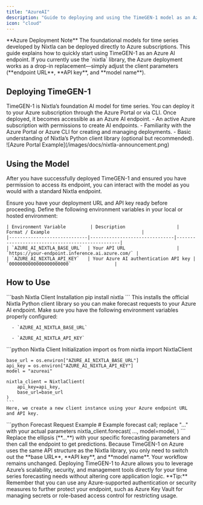 ```yaml
---
title: "AzureAI"
description: "Guide to deploying and using the TimeGEN-1 model as an Azure AI endpoint."
icon: "cloud"
---
```


<Info>
**Azure Deployment Note**
The foundational models for time series developed by Nixtla can be deployed directly to Azure subscriptions. This guide explains how to quickly start using TimeGEN-1 as an Azure AI endpoint. If you currently use the `nixtla` library, the Azure deployment works as a drop-in replacement—simply adjust the client parameters (**endpoint URL**, **API key**, and **model name**).
</Info>

## Deploying TimeGEN-1

<AccordionGroup>
  <Accordion title="Overview">
    TimeGEN-1 is Nixtla’s foundation AI model for time series. You can deploy it to your Azure subscription through the Azure Portal or via CLI. Once deployed, it becomes accessible as an Azure AI endpoint.
  </Accordion>

  <Accordion title="Prerequisites">
    - An active Azure subscription with permissions to create AI endpoints.
    - Familiarity with the Azure Portal or Azure CLI for creating and managing deployments.
    - Basic understanding of Nixtla’s Python client library (optional but recommended).
  </Accordion>
</AccordionGroup>

<Frame caption="Time Gen on the Azure Portal">
  ![Azure Portal Example](/images/docs/nixtla-announcement.png)
</Frame>

## Using the Model

After you have successfully deployed TimeGEN-1 and ensured you have permission to access its endpoint, you can interact with the model as you would with a standard Nixtla endpoint.

<Check>
Ensure you have your deployment URL and API key ready before proceeding.
</Check>

<AccordionGroup>
  <Accordion title="Configure Environment Variables">
    Define the following environment variables in your local or hosted environment:

    | Environment Variable         | Description                   | Format / Example                                  |
    |-----------------------------|-------------------------------|-------------------------------------------------|
    | `AZURE_AI_NIXTLA_BASE_URL`  | Your API URL                   | `https://your-endpoint.inference.ai.azure.com/` |
    | `AZURE_AI_NIXTLA_API_KEY`   | Your Azure AI authentication API key | `0000000000000000000000`                |

  </Accordion>
</AccordionGroup>

## How to Use

<Steps>
  <Steps title="Install the Nixtla Client">
    ```bash Nixtla Client Installation
    pip install nixtla
    ```
    This installs the official Nixtla Python client library so you can make forecast requests to your Azure AI endpoint.
  </Steps>

  <Steps title="Set Up Your Environment">
    Make sure you have the following environment variables properly configured:

      - `AZURE_AI_NIXTLA_BASE_URL`

      - `AZURE_AI_NIXTLA_API_KEY`


  </Steps>

  <Steps title="Initialize the Nixtla Client">
    ```python Nixtla Client Initialization
    import os
    from nixtla import NixtlaClient

    base_url = os.environ["AZURE_AI_NIXTLA_BASE_URL"]
    api_key = os.environ["AZURE_AI_NIXTLA_API_KEY"]
    model = "azureai"

    nixtla_client = NixtlaClient(
        api_key=api_key,
        base_url=base_url
    )
    ```
    Here, we create a new client instance using your Azure endpoint URL and API key.
  </Steps>

  <Steps title="Make a Forecast Request">
    ```python Forecast Request Example
    # Example forecast call; replace "..." with your actual parameters
    nixtla_client.forecast(
        ...,
        model=model,
    )
    ```
    Replace the ellipsis (**...**) with your specific forecasting parameters and then call the endpoint to get predictions.
  </Steps>
</Steps>

<CardGroup cols={2}>
  <Card title="Key Concept: Drop-In Replacement">
    Because TimeGEN-1 on Azure uses the same API structure as the Nixtla library, you only need to switch out the **base URL**, **API key**, and **model name**. Your workflow remains unchanged.
  </Card>

  <Card title="Key Concept: Seamless Integration">
    Deploying TimeGEN-1 to Azure allows you to leverage Azure’s scalability, security, and management tools directly for your time series forecasting needs without altering core application logic.
  </Card>
</CardGroup>

<Info>
**Tip:** Remember that you can use any Azure-supported authentication or security measures to further protect your endpoint, such as Azure Key Vault for managing secrets or role-based access control for restricting usage.
</Info>